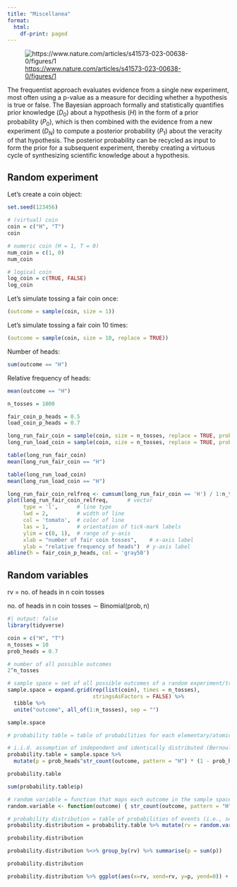 ```yaml
---
title: "Miscellanea"
format:
  html:
    df-print: paged
---
```


![<https://www.nature.com/articles/s41573-023-00638-0/figures/1>](images/image-302188697.png)

The frequentist approach evaluates evidence from a single new experiment, most often using a p-value as a measure for deciding whether a hypothesis is true or false. The Bayesian approach formally and statistically quantifies prior knowledge ($D_0$) about a hypothesis ($H$) in the form of a prior probability ($P_0$), which is then combined with the evidence from a new experiment ($D_N$) to compute a posterior probability ($P_1$) about the veracity of that hypothesis. The posterior probability can be recycled as input to form the prior for a subsequent experiment, thereby creating a virtuous cycle of synthesizing scientific knowledge about a hypothesis.

## Random experiment

Let's create a coin object:

```r
set.seed(123456)

# (virtual) coin
coin = c("H", "T")
coin
```

```r
# numeric coin (H = 1, T = 0)
num_coin = c(1, 0)
num_coin
```

```r
# logical coin
log_coin = c(TRUE, FALSE)
log_coin
```

Let's simulate tossing a fair coin once:

```r
(outcome = sample(coin, size = 1))
```

Let's simulate tossing a fair coin 10 times:

```r
(outcome = sample(coin, size = 10, replace = TRUE))
```

Number of heads:

```r
sum(outcome == "H")
```

Relative frequency of heads:

```r
mean(outcome == "H")
```

```r
n_tosses = 1000

fair_coin_p_heads = 0.5
load_coin_p_heads = 0.7

long_run_fair_coin = sample(coin, size = n_tosses, replace = TRUE, prob = c(fair_coin_p_heads, 1-fair_coin_p_heads))
long_run_load_coin = sample(coin, size = n_tosses, replace = TRUE, prob = c(load_coin_p_heads, 1-load_coin_p_heads))
```

```r
table(long_run_fair_coin)
mean(long_run_fair_coin == "H")

table(long_run_load_coin)
mean(long_run_load_coin == "H")
```

```r
long_run_fair_coin_relfreq <- cumsum(long_run_fair_coin == 'H') / 1:n_tosses
plot(long_run_fair_coin_relfreq,      # vector
     type = 'l',      # line type
     lwd = 2,         # width of line
     col = 'tomato',  # color of line
     las = 1,         # orientation of tick-mark labels
     ylim = c(0, 1),  # range of y-axis
     xlab = "number of fair coin tosses",    # x-axis label
     ylab = "relative frequency of heads")  # y-axis label
abline(h = fair_coin_p_heads, col = 'gray50')
```

## Random variables

$\text{rv = no. of heads in n coin tosses}$

$\text{no. of heads in n coin tosses} \sim \text{Binomial}(\text{prob}, \text{n})$

```r
#| output: false
library(tidyverse)
```

```r
coin = c("H", "T")
n_tosses = 10
prob_heads = 0.7

# number of all possible outcomes
2^n_tosses

# sample space = set of all possible outcomes of a random experiment/trial = population
sample.space = expand.grid(rep(list(coin), times = n_tosses),
                           stringsAsFactors = FALSE) %>%
  tibble %>%
  unite("outcome", all_of(1:n_tosses), sep = "")

sample.space

# probability table = table of probabilities for each elementary/atomic event/sample point ("outcome") in the sample space

# i.i.d. assumption of independent and identically distributed (Bernoulli with same prob param) series/set of outcomes (random sample)
probability.table = sample.space %>%
  mutate(p = prob_heads^str_count(outcome, pattern = "H") * (1 - prob_heads)^str_count(outcome, pattern = "T"))

probability.table

sum(probability.table$p)

# random variable = function that maps each outcome in the sample space to a real number
random.variable <- function(outcome) { str_count(outcome, pattern = "H") }

# probability distribution = table of probabilities of events (i.e., set of outcomes) corresponding to each possible value returned by the random variable when applied to each outcome in the sample space
probability.distribution = probability.table %>% mutate(rv = random.variable(outcome))

probability.distribution

probability.distribution %<>% group_by(rv) %>% summarise(p = sum(p))

probability.distribution

probability.distribution %>% ggplot(aes(x=rv, xend=rv, y=p, yend=0)) + geom_point() + geom_segment()
```
